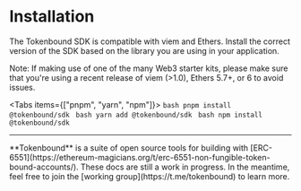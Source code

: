 
# Installation

The Tokenbound SDK is compatible with viem and Ethers. Install the correct version of the SDK based on the library you are using in your application.

Note: If making use of one of the many Web3 starter kits, please make sure that you're using a recent release of viem (>1.0), Ethers 5.7+, or 6 to avoid issues.

<Tabs items={["pnpm", "yarn", "npm"]}>
  <Tab>```bash pnpm install @tokenbound/sdk ```</Tab>
  <Tab>```bash yarn add @tokenbound/sdk ```</Tab>
  <Tab>```bash npm install @tokenbound/sdk ```</Tab>
</Tabs>

---

<Callout emoji="✍🏽">
  **Tokenbound** is a suite of open source tools for building with
  [ERC-6551](https://ethereum-magicians.org/t/erc-6551-non-fungible-token-bound-accounts/).
  These docs are still a work in progress. In the meantime, feel free to join
  the [working group](https://t.me/tokenbound) to learn more.
</Callout>
